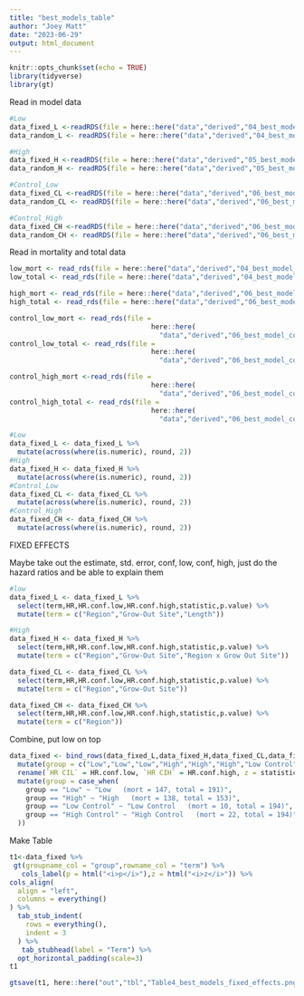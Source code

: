 ```yaml
---
title: "best_models_table"
author: "Joey Matt"
date: "2023-06-29"
output: html_document
---
```


```r
knitr::opts_chunk$set(echo = TRUE)
library(tidyverse)
library(gt)
```

Read in model data

```r
#Low
data_fixed_L <-readRDS(file = here::here("data","derived","04_best_model_low_fixed_effects"))
data_random_L <- readRDS(file = here::here("data","derived","04_best_model_low_random_effects"))

#High
data_fixed_H <-readRDS(file = here::here("data","derived","05_best_model_high_fixed_effects"))
data_random_H <- readRDS(file = here::here("data","derived","05_best_model_high_random_effects"))

#Control_Low
data_fixed_CL <-readRDS(file = here::here("data","derived","06_best_model_control_low_fixed_effects"))
data_random_CL <- readRDS(file = here::here("data","derived","06_best_model_control_low_random_effects"))

#Control_High
data_fixed_CH <-readRDS(file = here::here("data","derived","06_best_model_control_high_fixed_effects"))
data_random_CH <- readRDS(file = here::here("data","derived","06_best_model_control_high_random_effects"))
```

Read in mortality and total data

```r
low_mort <- read_rds(file = here::here("data","derived","04_best_model_low_mort"))
low_total <- read_rds(file = here::here("data","derived","04_best_model_low_total"))

high_mort <- read_rds(file = here::here("data","derived","06_best_model_high_mort"))
high_total <- read_rds(file = here::here("data","derived","06_best_model_high_total"))

control_low_mort <- read_rds(file =
                                   here::here(
                                     "data","derived","06_best_model_control_low_mort"))
control_low_total <- read_rds(file =
                                   here::here(
                                     "data","derived","06_best_model_control_low_total"))

control_high_mort <-read_rds(file =
                                   here::here(
                                     "data","derived","06_best_model_control_high_mort"))
control_high_total <- read_rds(file =
                                   here::here(
                                     "data","derived","06_best_model_control_high_total"))
```

```r
#Low
data_fixed_L <- data_fixed_L %>%
  mutate(across(where(is.numeric), round, 2)) 
#High
data_fixed_H <- data_fixed_H %>%
  mutate(across(where(is.numeric), round, 2)) 
#Control_Low
data_fixed_CL <- data_fixed_CL %>%
  mutate(across(where(is.numeric), round, 2))
#Control_High
data_fixed_CH <- data_fixed_CH %>%
  mutate(across(where(is.numeric), round, 2))
```

FIXED EFFECTS

Maybe take out the estimate, std. error, conf, low, conf, high, just do the hazard ratios and be able to explain them

```r
#low
data_fixed_L <- data_fixed_L %>%
  select(term,HR,HR.conf.low,HR.conf.high,statistic,p.value) %>%
  mutate(term = c("Region","Grow-Out Site","Length"))

#High
data_fixed_H <- data_fixed_H %>%
  select(term,HR,HR.conf.low,HR.conf.high,statistic,p.value) %>%
  mutate(term = c("Region","Grow-Out Site","Region x Grow Out Site"))

data_fixed_CL <- data_fixed_CL %>%
  select(term,HR,HR.conf.low,HR.conf.high,statistic,p.value) %>%
  mutate(term = c("Region","Grow-Out Site"))

data_fixed_CH <- data_fixed_CH %>%
  select(term,HR,HR.conf.low,HR.conf.high,statistic,p.value) %>%
  mutate(term = c("Region"))
```

Combine, put low on top

```r
data_fixed <- bind_rows(data_fixed_L,data_fixed_H,data_fixed_CL,data_fixed_CH) %>%
  mutate(group = c("Low","Low","Low","High","High","High","Low Control","Low Control","High Control")) %>%
  rename(`HR CIL` = HR.conf.low, `HR CIH` = HR.conf.high, z = statistic, `p` = p.value) %>%
  mutate(group = case_when(
    group == "Low" ~ "Low   (mort = 147, total = 191)",
    group == "High" ~ "High   (mort = 138, total = 153)",
    group == "Low Control" ~ "Low Control   (mort = 10, total = 194)",
    group == "High Control" ~ "High Control   (mort = 22, total = 194)"
  ))
```

Make Table


```r
t1<-data_fixed %>%
 gt(groupname_col = "group",rowname_col = "term") %>%
   cols_label(p = html("<i>p</i>"),z = html("<i>z</i>")) %>%
cols_align(
  align = "left",
  columns = everything()
) %>%
  tab_stub_indent(
    rows = everything(),
    indent = 3
  ) %>%
   tab_stubhead(label = "Term") %>%
  opt_horizontal_padding(scale=3)
t1
```

```r
gtsave(t1, here::here("out","tbl","Table4_best_models_fixed_effects.png"))
```


